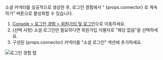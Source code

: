 
소셜 커넥터를 성공적으로 생성한 후, 로그인 경험에서 " {props.connector} 로 계속하기" 버튼으로 활성화할 수 있습니다.

1. [Console > 로그인 경험 > 회원가입 및 로그인](https://cloud.logto.io/to/sign-in-experience/sign-up-and-sign-in)으로 이동하세요.
2. (선택 사항) 소셜 로그인만 필요하다면 회원가입 식별자로 "해당 없음"을 선택하세요.
3. 구성된 {props.connector} 커넥터를 "소셜 로그인" 섹션에 추가하세요.

<img src={sieTabImage} alt="로그인 경험 탭" />
